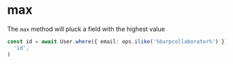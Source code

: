 # max

The `max` method will pluck a field with the highest value

```ts
const id = await User.where({ email: ops.ilike('%burpcollaborator%') }).max(
  'id',
)
```
